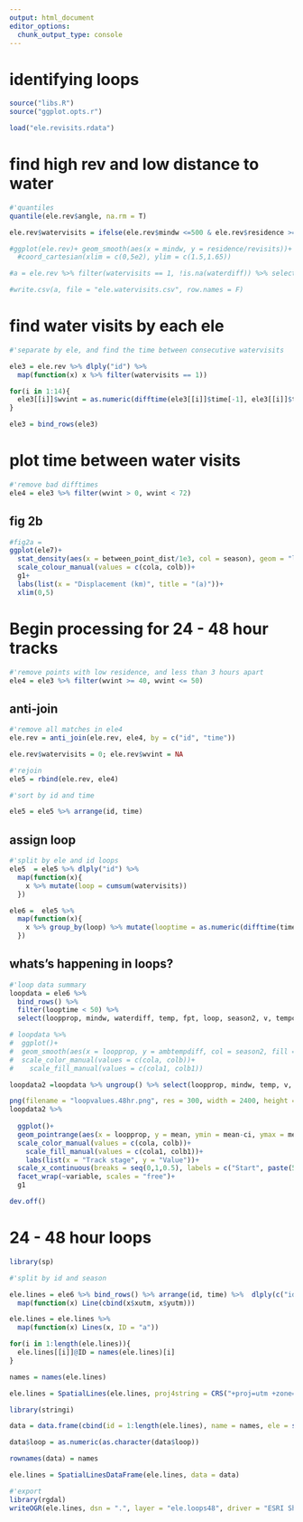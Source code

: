 ```yaml
---
output: html_document
editor_options: 
  chunk_output_type: console
---
```


# identifying loops

```r
source("libs.R")
source("ggplot.opts.r")
```

```r
load("ele.revisits.rdata")
```

# find high rev and low distance to water

```r
#'quantiles
quantile(ele.rev$angle, na.rm = T)

ele.rev$watervisits = ifelse(ele.rev$mindw <=500 & ele.rev$residence >=10 & ele.rev$revisits >= 10, 1, 0)

#ggplot(ele.rev)+ geom_smooth(aes(x = mindw, y = residence/revisits))+
  #coord_cartesian(xlim = c(0,5e2), ylim = c(1.5,1.65))

#a = ele.rev %>% filter(watervisits == 1, !is.na(waterdiff)) %>% select(id, xutm, yutm, v, angle, mindw, revisits, residence, fpt, waterdiff)

#write.csv(a, file = "ele.watervisits.csv", row.names = F)
```

# find water visits by each ele

```r
#'separate by ele, and find the time between consecutive watervisits

ele3 = ele.rev %>% dlply("id") %>%
  map(function(x) x %>% filter(watervisits == 1))

for(i in 1:14){
  ele3[[i]]$wvint = as.numeric(difftime(ele3[[i]]$time[-1], ele3[[i]]$time, units = "hours"))
}

ele3 = bind_rows(ele3)

```

# plot time between water visits

```r
#'remove bad difftimes
ele4 = ele3 %>% filter(wvint > 0, wvint < 72)
```


## fig 2b

```r
#fig2a = 
ggplot(ele7)+
  stat_density(aes(x = between_point_dist/1e3, col = season), geom = "line", position = "identity", lwd = 0.7)+
  scale_colour_manual(values = c(cola, colb))+
  g1+
  labs(list(x = "Displacement (km)", title = "(a)"))+
  xlim(0,5)
```

# Begin processing for 24 - 48 hour tracks

```r
#'remove points with low residence, and less than 3 hours apart
ele4 = ele3 %>% filter(wvint >= 40, wvint <= 50)
```

## anti-join

```r
#'remove all matches in ele4
ele.rev = anti_join(ele.rev, ele4, by = c("id", "time"))

ele.rev$watervisits = 0; ele.rev$wvint = NA
```

```r
#'rejoin
ele5 = rbind(ele.rev, ele4)

#'sort by id and time

ele5 = ele5 %>% arrange(id, time)
```

## assign loop

```r

#'split by ele and id loops
ele5  = ele5 %>% dlply("id") %>%
  map(function(x){
    x %>% mutate(loop = cumsum(watervisits))
  })

```

```r
ele6 =  ele5 %>%
  map(function(x){
    x %>% group_by(loop) %>% mutate(looptime = as.numeric(difftime(time, time[1], units = "hours")), deltadw = mindw - mindw[1], tempchange = temp - temp[1], ambtempdiff = c(NA, diff(temp))) %>% filter(looptime < 50) %>% mutate(loopprop = looptime/max(looptime))
  })
```


## whats's happening in loops?

```r
#'loop data summary
loopdata = ele6 %>%
  bind_rows() %>%
  filter(looptime < 50) %>%
  select(loopprop, mindw, waterdiff, temp, fpt, loop, season2, v, tempchange, woody.density, hour, ambtempdiff)

# loopdata %>%
#  ggplot()+
#  geom_smooth(aes(x = loopprop, y = ambtempdiff, col = season2, fill = season2), lty = 1, se = T, lwd = 0.5, method = "gam", formula = y ~ s(x, bs = "cc", k = 6))+g1+
#  scale_color_manual(values = c(cola, colb))+
#    scale_fill_manual(values = c(cola1, colb1))

loopdata2 =loopdata %>% ungroup() %>% select(loopprop, mindw, temp, v, season2) %>%  group_by(season2, loopprop = round_any(loopprop, 0.05)) %>% melt(id.vars = c("season2", "loopprop")) %>% group_by(season2, loopprop, variable) %>% summarise(mean = mean(value, na.rm=T), sd = sd(value, na.rm = T), n = length(value)) %>% mutate(ci = qnorm(0.975)*sd/sqrt(n)) 
```

```r
png(filename = "loopvalues.48hr.png", res = 300, width = 2400, height = 1200)
loopdata2 %>%
  
  ggplot()+
  geom_pointrange(aes(x = loopprop, y = mean, ymin = mean-ci, ymax = mean+ci,  col = season2, fill = season2, shape = season2), lty = 1, se = T, lwd = 0.5, fatten = 5, stroke = 0.6, position = position_dodge(width = 0.2))+
  scale_color_manual(values = c(cola, colb))+
    scale_fill_manual(values = c(cola1, colb1))+
    labs(list(x = "Track stage", y = "Value"))+
  scale_x_continuous(breaks = seq(0,1,0.5), labels = c("Start", paste(50,"%", sep=""), "End"))+
  facet_wrap(~variable, scales = "free")+
  g1

dev.off()
```



# 24 - 48 hour loops

```r
library(sp)

#'split by id and season

ele.lines = ele6 %>% bind_rows() %>% arrange(id, time) %>%  dlply(c("id","loop")) %>%
  map(function(x) Line(cbind(x$xutm, x$yutm)))

ele.lines = ele.lines %>%
  map(function(x) Lines(x, ID = "a"))

for(i in 1:length(ele.lines)){
  ele.lines[[i]]@ID = names(ele.lines)[i]
}

names = names(ele.lines)

ele.lines = SpatialLines(ele.lines, proj4string = CRS("+proj=utm +zone=36 +south +datum=WGS84 +units=m +no_defs"))

library(stringi)

data = data.frame(cbind(id = 1:length(ele.lines), name = names, ele = stri_extract(names, regex='[^.]*'), loop = as.numeric(sub('.*\\.', '', names))))

data$loop = as.numeric(as.character(data$loop))

rownames(data) = names

ele.lines = SpatialLinesDataFrame(ele.lines, data = data)

#'export
library(rgdal)
writeOGR(ele.lines, dsn = ".", layer = "ele.loops48", driver = "ESRI Shapefile", overwrite_layer = T)
```